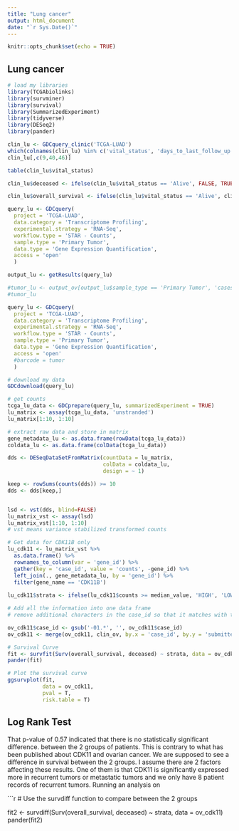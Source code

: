 ```yaml
---
title: "Lung cancer"
output: html_document
date: "`r Sys.Date()`"
---
```


```r
knitr::opts_chunk$set(echo = TRUE)
```

## Lung cancer

```r
# load my libraries
library(TCGAbiolinks)
library(survminer)
library(survival)
library(SummarizedExperiment)
library(tidyverse)
library(DESeq2)
library(pander)
```

```r
clin_lu <- GDCquery_clinic('TCGA-LUAD')
which(colnames(clin_lu) %in% c('vital_status', 'days_to_last_follow_up', 'days_to_death'))
clin_lu[,c(9,40,46)]
```

```r
table(clin_lu$vital_status)
```

```r
clin_lu$deceased <- ifelse(clin_lu$vital_status == 'Alive', FALSE, TRUE)

```

```r
clin_lu$overall_survival <- ifelse(clin_lu$vital_status == 'Alive', clin_lu$days_to_last_follow_up, clin_lu$days_to_death)
```

```r
query_lu <- GDCquery(
  project = 'TCGA-LUAD',
  data.category = 'Transcriptome Profiling',
  experimental.strategy = 'RNA-Seq',
  workflow.type = 'STAR - Counts',
  sample.type = 'Primary Tumor',
  data.type = 'Gene Expression Quantification',
  access = 'open'
  )

output_lu <- getResults(query_lu)

```

```r
#tumor_lu <- output_ov[output_lu$sample_type == 'Primary Tumor', 'cases'][1:50]
#tumor_lu
```

```r
query_lu <- GDCquery(
  project = 'TCGA-LUAD',
  data.category = 'Transcriptome Profiling',
  experimental.strategy = 'RNA-Seq',
  workflow.type = 'STAR - Counts',
  sample.type = 'Primary Tumor',
  data.type = 'Gene Expression Quantification',
  access = 'open'
  #barcode = tumor
  )
```

```r
# download my data
GDCdownload(query_lu)
```

```r
# get counts
tcga_lu_data <- GDCprepare(query_lu, summarizedExperiment = TRUE)
lu_matrix <- assay(tcga_lu_data, 'unstranded')
lu_matrix[1:10, 1:10]
```

```r
# extract raw data and store in matrix
gene_metadata_lu <- as.data.frame(rowData(tcga_lu_data))
coldata_lu <- as.data.frame(colData(tcga_lu_data))
```

```r
dds <- DESeqDataSetFromMatrix(countData = lu_matrix,
                              colData = coldata_lu,
                              design = ~ 1)

keep <- rowSums(counts(dds)) >= 10
dds <- dds[keep,]


lsd <- vst(dds, blind=FALSE)
lu_matrix_vst <- assay(lsd)
lu_matrix_vst[1:10, 1:10]
# vst means variance stabilized transformed counts
```

```r
# Get data for CDK11B only
lu_cdk11 <- lu_matrix_vst %>%
  as.data.frame() %>%
  rownames_to_column(var = 'gene_id') %>%
  gather(key = 'case_id', value = 'counts', -gene_id) %>%
  left_join(., gene_metadata_lu, by = 'gene_id') %>%
  filter(gene_name == 'CDK11B')
  
lu_cdk11$strata <- ifelse(lu_cdk11$counts >= median_value, 'HIGH', 'LOW')
```

```r
# Add all the information into one data frame
# remove additional characters in the case_id so that it matches with the submitter_id in the other data sets

ov_cdk11$case_id <- gsub('-01.*', '', ov_cdk11$case_id)
ov_cdk11 <- merge(ov_cdk11, clin_ov, by.x = 'case_id', by.y = 'submitter_id')
```

```r
# Survival Curve
fit <- survfit(Surv(overall_survival, deceased) ~ strata, data = ov_cdk11)
pander(fit)
```

```r
# Plot the survival curve
ggsurvplot(fit,
           data = ov_cdk11,
           pval = T,
           risk.table = T)


```

## Log Rank Test
That p-value of 0.57 indicated that there is no statistically significant difference. between the 2 groups of patients. This is contrary to what has been published about CDK11 and ovarian cancer. We are supposed to see a difference in survival between the 2 groups. I assume there are 2 factors affecting these results. One of them is that CDK11 is significantly expressed more in recurrent tumors or metastatic tumors and we only have 8 patient records of recurrent tumors. Running an analysis on

```r
# Use the survdiff function to compare between the 2 groups

fit2 <- survdiff(Surv(overall_survival, deceased) ~ strata, data = ov_cdk11)
pander(fit2)